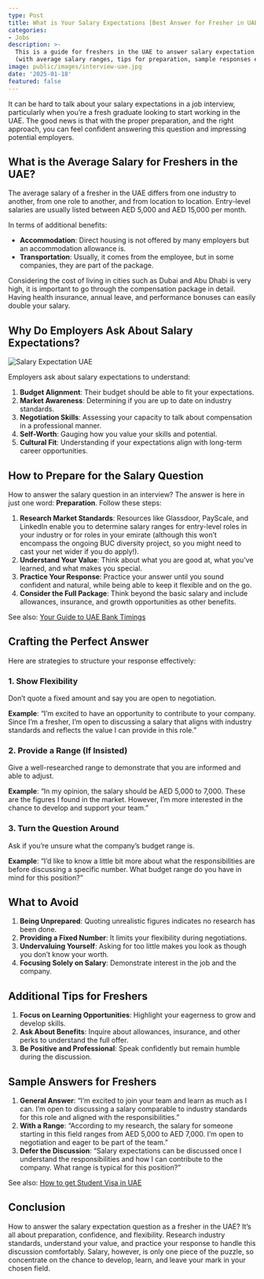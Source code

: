 ```yaml
---
type: Post
title: What is Your Salary Expectations [Best Answer for Fresher in UAE]
categories:
- Jobs
description: >-
  This is a guide for freshers in the UAE to answer salary expectation questions
  (with average salary ranges, tips for preparation, sample responses etc.).
image: public/images/interview-uae.jpg
date: '2025-01-18'
featured: false
---
```


It can be hard to talk about your salary expectations in a job interview, particularly when you’re a fresh graduate looking to start working in the UAE. The good news is that with the proper preparation, and the right approach, you can feel confident answering this question and impressing potential employers.

## What is the Average Salary for Freshers in the UAE?
The average salary of a fresher in the UAE differs from one industry to another, from one role to another, and from location to location. Entry-level salaries are usually listed between AED 5,000 and AED 15,000 per month.

In terms of additional benefits:

- **Accommodation**: Direct housing is not offered by many employers but an accommodation allowance is.
- **Transportation**: Usually, it comes from the employee, but in some companies, they are part of the package.

Considering the cost of living in cities such as Dubai and Abu Dhabi is very high, it is important to go through the compensation package in detail. Having health insurance, annual leave, and performance bonuses can easily double your salary.

## Why Do Employers Ask About Salary Expectations?

![Salary Expectation UAE](/public/images/salary-expectation-uae.jpg)

Employers ask about salary expectations to understand:

1. **Budget Alignment**: Their budget should be able to fit your expectations.
2. **Market Awareness**: Determining if you are up to date on industry standards.
3. **Negotiation Skills**: Assessing your capacity to talk about compensation in a professional manner.
4. **Self-Worth**: Gauging how you value your skills and potential.
5. **Cultural Fit**: Understanding if your expectations align with long-term career opportunities.

## How to Prepare for the Salary Question
How to answer the salary question in an interview? The answer is here in just one word: **Preparation**. Follow these steps:

1. **Research Market Standards**: Resources like Glassdoor, PayScale, and LinkedIn enable you to determine salary ranges for entry-level roles in your industry or for roles in your emirate (although this won’t encompass the ongoing BUC diversity project, so you might need to cast your net wider if you do apply!).
2. **Understand Your Value**: Think about what you are good at, what you’ve learned, and what makes you special.
3. **Practice Your Response**: Practice your answer until you sound confident and natural, while being able to keep it flexible and on the go.
4. **Consider the Full Package**: Think beyond the basic salary and include allowances, insurance, and growth opportunities as other benefits.

See also: [Your Guide to UAE Bank Timings](https://uaetime.netlify.app/posts/uae-bank-timings)

## Crafting the Perfect Answer
Here are strategies to structure your response effectively:

### 1. Show Flexibility
Don’t quote a fixed amount and say you are open to negotiation.

**Example**: “I’m excited to have an opportunity to contribute to your company. Since I’m a fresher, I’m open to discussing a salary that aligns with industry standards and reflects the value I can provide in this role.”

### 2. Provide a Range (If Insisted)
Give a well-researched range to demonstrate that you are informed and able to adjust.

**Example**: “In my opinion, the salary should be AED 5,000 to 7,000. These are the figures I found in the market. However, I’m more interested in the chance to develop and support your team.”

### 3. Turn the Question Around
Ask if you’re unsure what the company’s budget range is.

**Example**: “I’d like to know a little bit more about what the responsibilities are before discussing a specific number. What budget range do you have in mind for this position?”

## What to Avoid
1. **Being Unprepared**: Quoting unrealistic figures indicates no research has been done.
2. **Providing a Fixed Number**: It limits your flexibility during negotiations.
3. **Undervaluing Yourself**: Asking for too little makes you look as though you don’t know your worth.
4. **Focusing Solely on Salary**: Demonstrate interest in the job and the company.

## Additional Tips for Freshers
1. **Focus on Learning Opportunities**: Highlight your eagerness to grow and develop skills.
2. **Ask About Benefits**: Inquire about allowances, insurance, and other perks to understand the full offer.
3. **Be Positive and Professional**: Speak confidently but remain humble during the discussion.

## Sample Answers for Freshers
1. **General Answer**: “I’m excited to join your team and learn as much as I can. I’m open to discussing a salary comparable to industry standards for this role and aligned with the responsibilities.”
2. **With a Range**: “According to my research, the salary for someone starting in this field ranges from AED 5,000 to AED 7,000. I’m open to negotiation and eager to be part of the team.”
3. **Defer the Discussion**: “Salary expectations can be discussed once I understand the responsibilities and how I can contribute to the company. What range is typical for this position?”

See also: [How to get Student Visa in UAE](https://uaetime.netlify.app/posts/uae-student-visa)

## Conclusion
How to answer the salary expectation question as a fresher in the UAE? It’s all about preparation, confidence, and flexibility. Research industry standards, understand your value, and practice your response to handle this discussion comfortably. Salary, however, is only one piece of the puzzle, so concentrate on the chance to develop, learn, and leave your mark in your chosen field.
